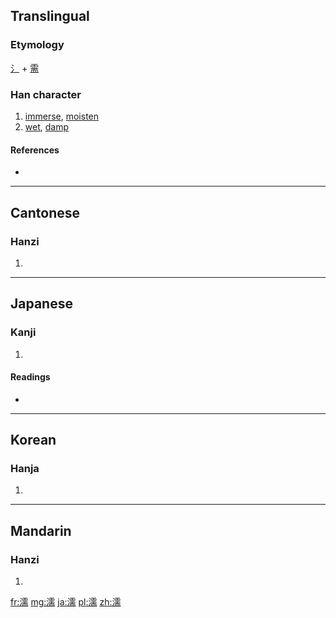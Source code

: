 ==Translingual==
===Etymology===
[[氵]] + [[需]]
===Han character===
{{Han char|rn=85|rad=水|as=14|sn=17|four=3112<sub>7</sub>|canj=水一月月 (EMBB)}}

# [[immerse]], [[moisten]]
# [[wet]], [[damp]]

====References====
* {{Han ref|kx=0656.080|dkj=18504|dj=1066.120|hdz=31768.030|uh=6FE1|ud=28641|bh=C0E1|bd=49377}}

----

==Cantonese==

===Hanzi===
{{yue-hanzi|jyut=|y=[[yu4]]}}

# {{defn|lang=yue|sort=水14}}

----

==Japanese==

===Kanji===
{{ja-kanji|grade=|rs=水14}}

# {{defn|lang=ja|sort=水14}}

====Readings====
* {{ja-readings|on=[[じゅ]] (ju), [[にゅ]] (nyu)|kun=[[うるおう]] (uruou), [[ぬれる]] (nureru), [[うるおす]] (uruosu)}}

----

==Korean==

===Hanja===
{{ko-hanja|hangeul=유|eumhun=|rv=yu|mr=yu|y=yu}}

# {{defn|lang=ko|sort=水14}}

----

==Mandarin==

===Hanzi===
{{cmn-hanzi|pin=[[rú]] ([[ru2]])|wg=ju<sup>2</sup>}}

# {{defn|lang=cmn|sort=水14}}

[[fr:濡]]
[[mg:濡]]
[[ja:濡]]
[[pl:濡]]
[[zh:濡]]